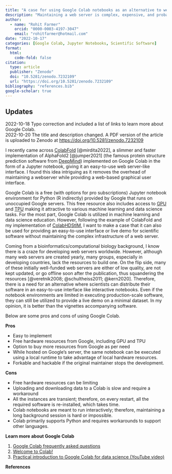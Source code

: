 ```yaml
---
title: "A case for using Google Colab notebooks as an alternative to web servers for scientific software"
description: "Maintaining a web server is complex, expensive, and probably unnecessary for many purposes. A Google Colab notebook provides an alternative that may speed up scientific software's dissemination and upkeep. "
author: 
  - name: "Rohit Farmer"
    orcid: "0000-0003-4197-3047"
    email: "rohitfarmer@hotmail.com"
date: "2022-10-17"
categories: [Google Colab, Jupyter Notebooks, Scientific Software]
format:
  html:
    code-fold: false
citation: 
  type: article
  publisher: "Zenodo"
  doi: "10.5281/zenodo.7232109"
  url: "https://doi.org/10.5281/zenodo.7232109"
bibliography: "references.bib"
google-scholar: true
---
```


::: {.callout-note collapse="true"}
## Updates

2022-10-18 Typo correction and included a list of links to learn more about Google Colab.\
2022-10-20 The title and description changed. A PDF version of the article is uploaded to Zenodo at <https://doi.org/10.5281/zenodo.7232109>
:::

I recently came across [ColabFold](https://github.com/sokrypton/ColabFold) [@mirdita2022], a slimmer and faster implementation of AlphaFold2 [@jumper2021] (the famous protein structure prediction software from [DeepMind](https://www.deepmind.com/research/highlighted-research/alphafold)) implemented on Google Colab in the form of a Jupyter notebook, giving it an easy-to-use web server-like interface. I found this idea intriguing as it removes the overhead of maintaining a webserver while providing a web-based graphical user interface.

Google Colab is a free (with options for pro subscriptions) Jupyter notebook environment for Python (R indirectly) provided by Google that runs on unoccupied Google servers. This free resource also includes access to [GPU](https://en.wikipedia.org/wiki/Graphics_processing_unit) and [TPU](https://en.wikipedia.org/wiki/Tensor_Processing_Unit) making it attractive to various machine learning and data science tasks. For the most part, Google Colab is utilized in machine learning and data science education. However, following the example of ColabFold and my implementation of [ColabHDStIM](https://github.com/rohitfarmer/ColabHDStIM), I want to make a case that it can also be used for providing an easy-to-use interface or live demo for scientific software without maintaining the complex infrastructure of a web server.

Coming from a bioinformatics/computational biology background, I know there is a craze for developing web servers worldwide. However, although many web servers are created yearly, many groups, especially in developing countries, lack the resources to build one. On the flip side, many of these initially well-funded web servers are either of low quality, are not kept updated, or go offline soon after the publication, thus squandering the resources [@veretnik2008; @schultheiss2011; @kern2020]. Therefore, there is a need for an alternative where scientists can distribute their software in an easy-to-use interface like interactive notebooks. Even if the notebook environments are limited in executing production-scale software, they can still be utilized to provide a live demo on a minimal dataset. In my opinion, it is better than the vignettes accompanying software. 

Below are some pros and cons of using Google Colab.

**Pros**

-   Easy to implement
-   Free hardware resources from Google, including GPU and TPU
-   Option to buy more resources from Google as per need
-   While hosted on Google's server, the same notebook can be executed using a local runtime to take advantage of local hardware resources.
-   Forkable and hackable if the original maintainer stops the development.

**Cons**

-   Free hardware resources can be limiting
-   Uploading and downloading data to a Colab is slow and require a workaround
-   All the instances are transient; therefore, on every restart, all the required software is re-installed, which takes time.
-   Colab notebooks are meant to run interactively; therefore, maintaining a long background session is hard or impossible.
-   Colab primarily supports Python and requires workarounds to support other languages.

**Learn more about Google Colab**

1.  [Google Colab frequently asked questions](https://research.google.com/colaboratory/faq.html)
2.  [Welcome to Colab!](https://colab.research.google.com/)
3.  [Practical introduction to Google Colab for data science (YouTube video)](https://www.youtube.com/watch?v=oCngVVBSsmA)

**References**

::: {#refs}
:::
